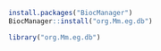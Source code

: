 ```r
install.packages("BiocManager")
BiocManager::install("org.Mm.eg.db")
```

```r
library("org.Mm.eg.db")
```

